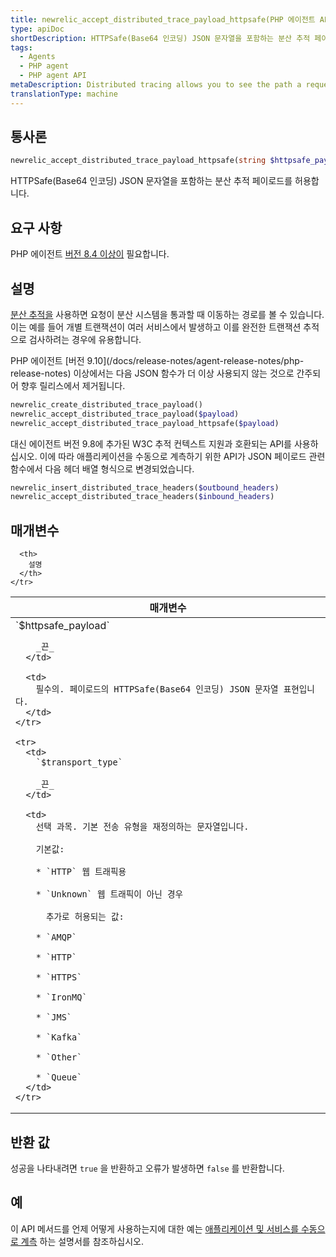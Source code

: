 ```yaml
---
title: newrelic_accept_distributed_trace_payload_httpsafe(PHP 에이전트 API)
type: apiDoc
shortDescription: HTTPSafe(Base64 인코딩) JSON 문자열을 포함하는 분산 추적 페이로드를 허용합니다.
tags:
  - Agents
  - PHP agent
  - PHP agent API
metaDescription: Distributed tracing allows you to see the path a request takes as it travels through a distributed system. Use this API to accept an HTTPSafe/Base64 payload.
translationType: machine
---
```


## 통사론

```php
newrelic_accept_distributed_trace_payload_httpsafe(string $httpsafe_payload, string $transport_type)
```

HTTPSafe(Base64 인코딩) JSON 문자열을 포함하는 분산 추적 페이로드를 허용합니다.

## 요구 사항

PHP 에이전트 [버전 8.4 이상이](/docs/release-notes/agent-release-notes/php-release-notes) 필요합니다.

## 설명

[분산 추적을](/docs/agents/php-agent/features/distributed-tracing-php) 사용하면 요청이 분산 시스템을 통과할 때 이동하는 경로를 볼 수 있습니다. 이는 예를 들어 개별 트랜잭션이 여러 서비스에서 발생하고 이를 완전한 트랜잭션 추적으로 검사하려는 경우에 유용합니다.

<Callout variant="important">
  PHP 에이전트 [버전 9.10](/docs/release-notes/agent-release-notes/php-release-notes) 이상에서는 다음 JSON 함수가 더 이상 사용되지 않는 것으로 간주되어 향후 릴리스에서 제거됩니다.

  ```php
  newrelic_create_distributed_trace_payload()
  newrelic_accept_distributed_trace_payload($payload)
  newrelic_accept_distributed_trace_payload_httpsafe($payload)
  ```

  대신 에이전트 버전 9.8에 추가된 W3C 추적 컨텍스트 지원과 호환되는 API를 사용하십시오. 이에 따라 애플리케이션을 수동으로 계측하기 위한 API가 JSON 페이로드 관련 함수에서 다음 헤더 배열 형식으로 변경되었습니다.

  ```php
  newrelic_insert_distributed_trace_headers($outbound_headers)
  newrelic_accept_distributed_trace_headers($inbound_headers)
  ```
</Callout>

## 매개변수

<table>
  <thead>
    <tr>
      <th width="25%">
        매개변수
      </th>

      <th>
        설명
      </th>
    </tr>
  </thead>

  <tbody>
    <tr>
      <td>
        `$httpsafe_payload`

        _끈_
      </td>

      <td>
        필수의. 페이로드의 HTTPSafe(Base64 인코딩) JSON 문자열 표현입니다.
      </td>
    </tr>

    <tr>
      <td>
        `$transport_type`

        _끈_
      </td>

      <td>
        선택 과목. 기본 전송 유형을 재정의하는 문자열입니다.

        기본값:

        * `HTTP` 웹 트래픽용

        * `Unknown` 웹 트래픽이 아닌 경우

          추가로 허용되는 값:

        * `AMQP`

        * `HTTP`

        * `HTTPS`

        * `IronMQ`

        * `JMS`

        * `Kafka`

        * `Other`

        * `Queue`
      </td>
    </tr>
  </tbody>
</table>

## 반환 값

성공을 나타내려면 `true` 을 반환하고 오류가 발생하면 `false` 를 반환합니다.

## 예

이 API 메서드를 언제 어떻게 사용하는지에 대한 예는 [애플리케이션 및 서비스를 수동으로 계측](/docs/agents/php-agent/features/distributed-tracing-php#manual) 하는 설명서를 참조하십시오.